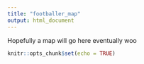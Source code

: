 ```yaml
---
title: "footballer_map"
output: html_document
---
```

Hopefully a map will go here eventually woo
```r
knitr::opts_chunk$set(echo = TRUE)
```


